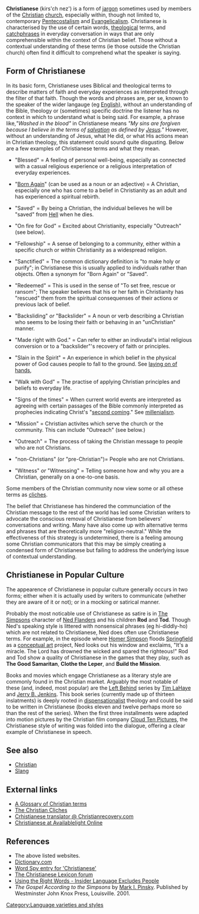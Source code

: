 '''Christianese''' (kirs'ch nez') is a form of [[jargon]] sometimes used by members of the [[Christian]] [[church]], especially within, though not limited to, contemporary [[Pentecostalism]] and [[Evangelicalism]]. Christianese is characterised by the use of certain words, [[theological]] terms, and [[catchphrases]] in everyday conversation in ways that are only comprehensible within the context of Christian belief. Those without a contextual understanding of these terms (ie those outside the Christian church) often find it difficult to comprehend what the speaker is saying.

== Form of Christianese ==

In its basic form, Christianese uses Biblical and theological terms to describe matters of faith and everyday experiences as interpreted through the filter of that faith.  Though the words and phrases are, per se, known to the speaker of the wider langauge (eg [[English]]), without an understanding of the Bible, theology or (sometimes) specific doctrine the listener has no context in which to understand what is being said.  For example, a phrase like,''"Washed in the blood"'' in Christianese means ''"My sins are forgiven because I believe in the terms of [[salvation]] as defined by [[Jesus]]."''  However, without an understanding of Jesus, what He did, or what His actions mean in Christian theology, this statement could sound quite disgusting. Below are a few examples of Christianese terms and what they mean.

* "Blessed" = A feeling of personal well-being, especially as connected with a casual religious experience or a religious interpretation of everyday experiences.

* "[[Born Again]]" (can be used as a noun or an adjective) = A Christian, especially one who has come to a belief in Christianity as an adult and has experienced a spiritual rebirth.

* "Saved" = By being a Christian, the individual believes he will be "saved" from [[Hell]] when he dies.

* "On fire for God" = Excited about Christianity, especially "Outreach" (see below).

* "Fellowship" = A sense of belonging to a community, either within a specific church or within Christianity as a widespread religion.

* "Sanctified" = The common dictionary definition is "to make holy or purify";  in Christianese this is usually applied to individuals rather than objects.  Often a synonym for "Born Again" or "Saved".
 
* "Redeemed" = This is used in the sense of "To set free, rescue or ransom"; The speaker believes that his or her faith in Christianity has "rescued" them from the spiritual consequenses of their actions or previous lack of belief.

* "Backsliding" ''or'' "Backslider" = A noun or verb describing a Christian who seems to be losing their faith or behaving in an "unChristian" manner.

* "Made right with God." = Can refer to either an indivudal's intial religious conversion or to a "backslider"'s recovery of faith or principles.

* "Slain in the Spirit" = An experience in which belief in the physical power of God causes people to fall to the ground.  See [[laying on of hands]], 

* "Walk with God" = The practise of applying Christian principles and beliefs to everyday life.

* "Signs of the times" = When current world events are interpreted as agreeing with certain passages of the Bible commonly interpreted as prophecies indicating Christ's "[[second coming]]."  See [[millenialism]].

* "Mission" = Christian activites which serve the church or the community.  This can include "Outreach" (see below.)

* "Outreach" = The process of taking the Christian message to people who are not Christians.

* "non-Christians" (or "pre-Christian")= People who are not Christians.

* "Witness" ''or'' "Witnessing" = Telling someone how and why you are a Christian, generally on a one-to-one basis.


Some members of the Christian community now view some or all othese terms as [[cliches]].

The belief that Christianese has hindered the communciation of the Christian message to the rest of the world has led some Christian writers to advocate the conscious removal of Christianese from believers' conversations and writing.  Many have also come up with alternative terms and phrases that are theoretically more "religion-neutral."  While the effectiveness of this strategy is undetermined, there is a feeling amoung some Christian communicators that this may be simply creating a condensed form of Christianese but failing to address the underlying issue of contextual understanding.

== Christianese in Popular Culture ==

The appearence of Christianese in popular culture generally occurs in two forms; either when it is actually used by writers to communicate (whether they are aware of it or not); or in a mocking or satirical manner.

Probably the most noticable use of Christianese as satire is in [[The Simpsons]] character of [[Ned Flanders]] and his children '''Rod''' and '''Tod'''. Though Ned's speaking style is littered with nonsensical phrases (eg hi-diddly-ho) which are not related to Christianese, Ned does often use Christianese terms. For example, in the episode where [[Homer Simpson]] floods [[Springfield]] as a [[conceptual art]] project, Ned looks out his window and exclaims, "It's a miracle. The Lord has drowned the wicked and spared the righteous!" Rod and Tod show a quality of Christianese in the games that they play, such as '''The Good Samaritan''', '''Clothe the Leper''', and '''Build the Mission'''.

Books and movies which engage Christianese as a literary style are commonly found in the Christian market. Arguably the most notable of these (and, indeed, most popular) are the [[Left Behind]] series by [[Tim LaHaye]] and [[Jerry B. Jenkins]]. This book series (currently made up of thirteen inslatments) is deeply rooted in [[dispensationalist]] theology and could be said to be written in Christianese (books eleven and twelve perhaps more so than the rest of the series). When the first three installments were adapted into motion pictures by the Christian film company [[Cloud Ten Pictures]], the Christianese style of writing was folded into the dialogue, offering a clear example of Christianese in speech.

== See also ==

* [[Christian]]
* [[Slang]]

== External links ==

* [http://ks.essortment.com/glossarychristi_rtdp.htm A Glossary of Christian terms]
* [http://www.jcsm.org/biblelessons/cliches.htm The Christian Cliches]
* [http://www.christianrecovery.com/vb/archive/index.php/t-17.html Crhistianese translator @ Christianrecovery.com]
* [http://www.availablelightonline.com/christianese.html Christianese at Availablelight Online]

== References ==

* The above listed websites.
* [http://www.dictionary.com Dictionary.com]
* [http://www.wordspy.com/words/Christianese.asp Word Spy entry for 'Christianese']
* [http://lexicon.rail.com/phpLexicon/ The Christianese Lexicon forum]
* [http://www.gospelcom.net/guide/resources/jargon.php Using the Right Words - Insider Language Excludes People]
* ''The Gospel According to the Simpsons'' by [[Mark I. Pinsky]]. Published by Westminster John Knox Press, Louisville. 2001.

[[Category:Language varieties and styles]]